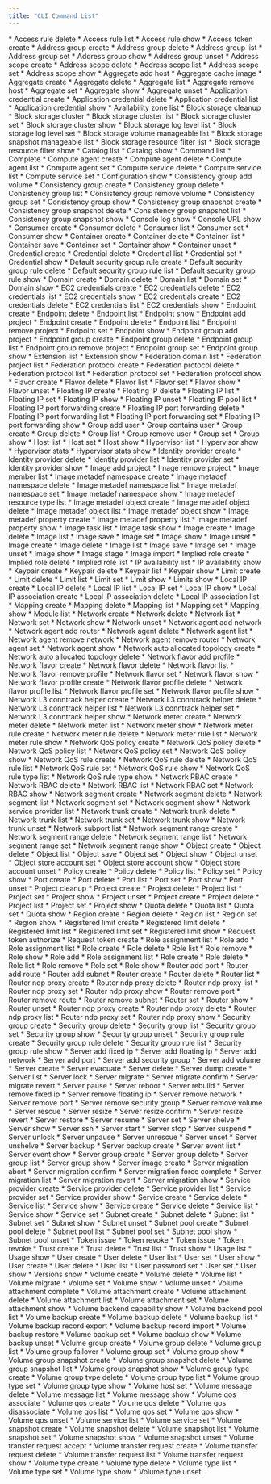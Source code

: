 ```yaml
---
title: "CLI Command List"
---
```


<CardGroup cols={2}>
  <Card title="Access Rule" horizontal="yes">
    * Access rule delete  
    * Access rule list  
    * Access rule show  
  </Card>

  <Card title="Access Token" horizontal="yes">
    * Access token create  
  </Card>

  <Card title="Address Group" horizontal="yes">
    * Address group create  
    * Address group delete  
    * Address group list  
    * Address group set  
    * Address group show  
    * Address group unset  
  </Card>

  <Card title="Address Scope" horizontal="yes">
    * Address scope create  
    * Address scope delete  
    * Address scope list  
    * Address scope set  
    * Address scope show  
  </Card>

  <Card title="Aggregate" horizontal="yes">
    * Aggregate add host  
    * Aggregate cache image  
    * Aggregate create  
    * Aggregate delete  
    * Aggregate list  
    * Aggregate remove host  
    * Aggregate set  
    * Aggregate show  
    * Aggregate unset  
  </Card>

  <Card title="Application Credential" horizontal="yes">
    * Application credential create  
    * Application credential delete  
    * Application credential list  
    * Application credential show  
  </Card>
</CardGroup>

<CardGroup cols={2}>
  <Card title="Availability Zone" horizontal="yes">
    * Availability zone list  
  </Card>

  <Card title="Block Storage" horizontal="yes">
    * Block storage cleanup  
    * Block storage cluster  
    * Block storage cluster list  
    * Block storage cluster set  
    * Block storage cluster show  
  </Card>

  <Card title="Block Storage Log Level" horizontal="yes">
    * Block storage log level list  
    * Block storage log level set  
  </Card>

  <Card title="Block Storage Manage" horizontal="yes">
    * Block storage volume manageable list  
    * Block storage snapshot manageable list  
  </Card>

  <Card title="Block Storage Resource Filter" horizontal="yes">
    * Block storage resource filter list  
    * Block storage resource filter show  
  </Card>

  <Card title="Catalog" horizontal="yes">
    * Catalog list  
    * Catalog show  
  </Card>

  <Card title="Command" horizontal="yes">
    * Command list  
  </Card>

  <Card title="Complete" horizontal="yes">
    * Complete  
  </Card>

  <Card title="Compute Agent" horizontal="yes">
    * Compute agent create  
    * Compute agent delete  
    * Compute agent list  
    * Compute agent set  
  </Card>

  <Card title="Compute Service" horizontal="yes">
    * Compute service delete  
    * Compute service list  
    * Compute service set  
  </Card>

  <Card title="Configuration" horizontal="yes">
    * Configuration show  
  </Card>

  <Card title="Consistency Group" horizontal="yes">
    * Consistency group add volume  
    * Consistency group create  
    * Consistency group delete  
    * Consistency group list  
    * Consistency group remove volume  
    * Consistency group set  
    * Consistency group show  
  </Card>

  <Card title="Consistency Group Snapshot" horizontal="yes">
    * Consistency group snapshot create  
    * Consistency group snapshot delete  
    * Consistency group snapshot list  
    * Consistency group snapshot show  
  </Card>

  <Card title="Console Log" horizontal="yes">
    * Console log show  
  </Card>

  <Card title="Console URL" horizontal="yes">
    * Console URL show  
  </Card>

  <Card title="Consumer" horizontal="yes">
    * Consumer create  
    * Consumer delete  
    * Consumer list  
    * Consumer set  
    * Consumer show  
  </Card>

  <Card title="Container" horizontal="yes">
    * Container create  
    * Container delete  
    * Container list  
    * Container save  
    * Container set  
    * Container show  
    * Container unset  
  </Card>

  <Card title="Credential" horizontal="yes">
    * Credential create  
    * Credential delete  
    * Credential list  
    * Credential set  
    * Credential show  
  </Card>

  <Card title="Default Security Group Rule" horizontal="yes">
    * Default security group rule create  
    * Default security group rule delete  
    * Default security group rule list  
    * Default security group rule show  
  </Card>

  <Card title="Domain" horizontal="yes">
    * Domain create  
    * Domain delete  
    * Domain list  
    * Domain set  
    * Domain show  
  </Card>
</CardGroup>
<CardGroup cols={2}>
  <Card title="EC2 Credentials (Identity v2)" horizontal="yes">
    * EC2 credentials create  
    * EC2 credentials delete  
    * EC2 credentials list  
    * EC2 credentials show  
  </Card>

  <Card title="EC2 Credentials (Identity v3)" horizontal="yes">
    * EC2 credentials create  
    * EC2 credentials delete  
    * EC2 credentials list  
    * EC2 credentials show  
  </Card>

  <Card title="Endpoint (Identity v2)" horizontal="yes">
    * Endpoint create  
    * Endpoint delete  
    * Endpoint list  
    * Endpoint show  
  </Card>

  <Card title="Endpoint (Identity v3)" horizontal="yes">
    * Endpoint add project  
    * Endpoint create  
    * Endpoint delete  
    * Endpoint list  
    * Endpoint remove project  
    * Endpoint set  
    * Endpoint show  
  </Card>

  <Card title="Endpoint Group" horizontal="yes">
    * Endpoint group add project  
    * Endpoint group create  
    * Endpoint group delete  
    * Endpoint group list  
    * Endpoint group remove project  
    * Endpoint group set  
    * Endpoint group show  
  </Card>

  <Card title="Extension" horizontal="yes">
    * Extension list  
    * Extension show  
  </Card>

  <Card title="Federation Domain/Project" horizontal="yes">
    * Federation domain list  
    * Federation project list  
  </Card>

  <Card title="Federation Protocol" horizontal="yes">
    * Federation protocol create  
    * Federation protocol delete  
    * Federation protocol list  
    * Federation protocol set  
    * Federation protocol show  
  </Card>

  <Card title="Flavor" horizontal="yes">
    * Flavor create  
    * Flavor delete  
    * Flavor list  
    * Flavor set  
    * Flavor show  
    * Flavor unset  
  </Card>

  <Card title="Floating IP" horizontal="yes">
    * Floating IP create  
    * Floating IP delete  
    * Floating IP list  
    * Floating IP set  
    * Floating IP show  
    * Floating IP unset  
  </Card>

  <Card title="Floating IP Pool" horizontal="yes">
    * Floating IP pool list  
  </Card>

  <Card title="Floating IP Port Forwarding" horizontal="yes">
    * Floating IP port forwarding create  
    * Floating IP port forwarding delete  
    * Floating IP port forwarding list  
    * Floating IP port forwarding set  
    * Floating IP port forwarding show  
  </Card>

  <Card title="Group" horizontal="yes">
    * Group add user  
    * Group contains user  
    * Group create  
    * Group delete  
    * Group list  
    * Group remove user  
    * Group set  
    * Group show  
  </Card>

  <Card title="Host" horizontal="yes">
    * Host list  
    * Host set  
    * Host show  
  </Card>

  <Card title="Hypervisor" horizontal="yes">
    * Hypervisor list  
    * Hypervisor show  
    * Hypervisor stats  
    * Hypervisor stats show  
  </Card>

  <Card title="Identity Provider" horizontal="yes">
    * Identity provider create  
    * Identity provider delete  
    * Identity provider list  
    * Identity provider set  
    * Identity provider show  
  </Card>

  <Card title="Image Member" horizontal="yes">
    * Image add project  
    * Image remove project  
    * Image member list  
  </Card>

  <Card title="Image Metadef" horizontal="yes">
    * Image metadef namespace create  
    * Image metadef namespace delete  
    * Image metadef namespace list  
    * Image metadef namespace set  
    * Image metadef namespace show  
    * Image metadef resource type list  
    * Image metadef object create  
    * Image metadef object delete  
    * Image metadef object list  
    * Image metadef object show  
    * Image metadef property create  
    * Image metadef property list  
    * Image metadef property show  
  </Card>

  <Card title="Image Task" horizontal="yes">
    * Image task list  
    * Image task show  
  </Card>

  <Card title="Image V1" horizontal="yes">
    * Image create  
    * Image delete  
    * Image list  
    * Image save  
    * Image set  
    * Image show  
    * Image unset  
  </Card>

  <Card title="Image" horizontal="yes">
    * Image create  
    * Image delete  
    * Image list  
    * Image save  
    * Image set  
    * Image unset  
    * Image show  
    * Image stage  
    * Image import  
  </Card>
</CardGroup>
<CardGroup cols={2}>
  <Card title="Implied Role" horizontal="yes">
    * Implied role create  
    * Implied role delete  
    * Implied role list  
  </Card>

  <Card title="IP Availability" horizontal="yes">
    * IP availability list  
    * IP availability show  
  </Card>

  <Card title="Keypair" horizontal="yes">
    * Keypair create  
    * Keypair delete  
    * Keypair list  
    * Keypair show  
  </Card>

  <Card title="Limit" horizontal="yes">
    * Limit create  
    * Limit delete  
    * Limit list  
    * Limit set  
    * Limit show  
  </Card>

  <Card title="Limits" horizontal="yes">
    * Limits show  
  </Card>

  <Card title="Local IPs" horizontal="yes">
    * Local IP create  
    * Local IP delete  
    * Local IP list  
    * Local IP set  
    * Local IP show  
  </Card>

  <Card title="Local IP Associations" horizontal="yes">
    * Local IP association create  
    * Local IP association delete  
    * Local IP association list  
  </Card>

  <Card title="Mapping" horizontal="yes">
    * Mapping create  
    * Mapping delete  
    * Mapping list  
    * Mapping set  
    * Mapping show  
  </Card>

  <Card title="Module" horizontal="yes">
    * Module list  
  </Card>

  <Card title="Network" horizontal="yes">
    * Network create  
    * Network delete  
    * Network list  
    * Network set  
    * Network show  
    * Network unset  
  </Card>

  <Card title="Network Agent" horizontal="yes">
    * Network agent add network  
    * Network agent add router  
    * Network agent delete  
    * Network agent list  
    * Network agent remove network  
    * Network agent remove router  
    * Network agent set  
    * Network agent show  
  </Card>

  <Card title="Network Auto Allocated Topology" horizontal="yes">
    * Network auto allocated topology create  
    * Network auto allocated topology delete  
  </Card>

  <Card title="Network Flavor" horizontal="yes">
    * Network flavor add profile  
    * Network flavor create  
    * Network flavor delete  
    * Network flavor list  
    * Network flavor remove profile  
    * Network flavor set  
    * Network flavor show  
  </Card>

  <Card title="Network Flavor Profile" horizontal="yes">
    * Network flavor profile create  
    * Network flavor profile delete  
    * Network flavor profile list  
    * Network flavor profile set  
    * Network flavor profile show  
  </Card>

  <Card title="Network L3 Conntrack Helper" horizontal="yes">
    * Network L3 conntrack helper create  
    * Network L3 conntrack helper delete  
    * Network L3 conntrack helper list  
    * Network L3 conntrack helper set  
    * Network L3 conntrack helper show  
  </Card>

  <Card title="Network Meter" horizontal="yes">
    * Network meter create  
    * Network meter delete  
    * Network meter list  
    * Network meter show  
  </Card>

  <Card title="Network Meter Rule" horizontal="yes">
    * Network meter rule create  
    * Network meter rule delete  
    * Network meter rule list  
    * Network meter rule show  
  </Card>

  <Card title="Network QoS Policy" horizontal="yes">
    * Network QoS policy create  
    * Network QoS policy delete  
    * Network QoS policy list  
    * Network QoS policy set  
    * Network QoS policy show  
  </Card>

  <Card title="Network QoS Rule" horizontal="yes">
    * Network QoS rule create  
    * Network QoS rule delete  
    * Network QoS rule list  
    * Network QoS rule set  
    * Network QoS rule show  
  </Card>

  <Card title="Network QoS Rule Type" horizontal="yes">
    * Network QoS rule type list  
    * Network QoS rule type show  
  </Card>
</CardGroup>
<CardGroup cols={2}>
  <Card title="Network RBAC" horizontal="yes">
    * Network RBAC create  
    * Network RBAC delete  
    * Network RBAC list  
    * Network RBAC set  
    * Network RBAC show  
  </Card>

  <Card title="Network Segment" horizontal="yes">
    * Network segment create  
    * Network segment delete  
    * Network segment list  
    * Network segment set  
    * Network segment show  
  </Card>

  <Card title="Network Service Provider" horizontal="yes">
    * Network service provider list  
  </Card>

  <Card title="Network Trunk" horizontal="yes">
    * Network trunk create  
    * Network trunk delete  
    * Network trunk list  
    * Network trunk set  
    * Network trunk show  
    * Network trunk unset  
    * Network subport list  
  </Card>

  <Card title="Network Segment Range" horizontal="yes">
    * Network segment range create  
    * Network segment range delete  
    * Network segment range list  
    * Network segment range set  
    * Network segment range show  
  </Card>

  <Card title="Object" horizontal="yes">
    * Object create  
    * Object delete  
    * Object list  
    * Object save  
    * Object set  
    * Object show  
    * Object unset  
  </Card>

  <Card title="Object Store Account" horizontal="yes">
    * Object store account set  
    * Object store account show  
    * Object store account unset  
  </Card>

  <Card title="Policy" horizontal="yes">
    * Policy create  
    * Policy delete  
    * Policy list  
    * Policy set  
    * Policy show  
  </Card>

  <Card title="Port" horizontal="yes">
    * Port create  
    * Port delete  
    * Port list  
    * Port set  
    * Port show  
    * Port unset  
  </Card>

  <Card title="Project Cleanup" horizontal="yes">
    * Project cleanup  
  </Card>

  <Card title="Project (Identity v2)" horizontal="yes">
    * Project create  
    * Project delete  
    * Project list  
    * Project set  
    * Project show  
    * Project unset  
  </Card>

  <Card title="Project (Identity v3)" horizontal="yes">
    * Project create  
    * Project delete  
    * Project list  
    * Project set  
    * Project show  
  </Card>

  <Card title="Quota" horizontal="yes">
    * Quota delete  
    * Quota list  
    * Quota set  
    * Quota show  
  </Card>

  <Card title="Region" horizontal="yes">
    * Region create  
    * Region delete  
    * Region list  
    * Region set  
    * Region show  
  </Card>

  <Card title="Registered Limit" horizontal="yes">
    * Registered limit create  
    * Registered limit delete  
    * Registered limit list  
    * Registered limit set  
    * Registered limit show  
  </Card>

  <Card title="Request Token" horizontal="yes">
    * Request token authorize  
    * Request token create  
  </Card>

  <Card title="Role Assignment" horizontal="yes">
    * Role assignment list  
  </Card>

  <Card title="Role (Identity v2)" horizontal="yes">
    * Role add  
    * Role assignment list  
    * Role create  
    * Role delete  
    * Role list  
    * Role remove  
    * Role show  
  </Card>

  <Card title="Role (Identity v3)" horizontal="yes">
    * Role add  
    * Role assignment list  
    * Role create  
    * Role delete  
    * Role list  
    * Role remove  
    * Role set  
    * Role show  
  </Card>
</CardGroup>
<CardGroup cols={2}>
  <Card title="Router" horizontal="yes">
    * Router add port  
    * Router add route  
    * Router add subnet  
    * Router create  
    * Router delete  
    * Router list  
    * Router ndp proxy create  
    * Router ndp proxy delete  
    * Router ndp proxy list  
    * Router ndp proxy set  
    * Router ndp proxy show  
    * Router remove port  
    * Router remove route  
    * Router remove subnet  
    * Router set  
    * Router show  
    * Router unset  
  </Card>

  <Card title="Router NDP Proxy" horizontal="yes">
    * Router ndp proxy create  
    * Router ndp proxy delete  
    * Router ndp proxy list  
    * Router ndp proxy set  
    * Router ndp proxy show  
  </Card>

  <Card title="Security Group" horizontal="yes">
    * Security group create  
    * Security group delete  
    * Security group list  
    * Security group set  
    * Security group show  
    * Security group unset  
  </Card>

  <Card title="Security Group Rule" horizontal="yes">
    * Security group rule create  
    * Security group rule delete  
    * Security group rule list  
    * Security group rule show  
  </Card>

  <Card title="Server" horizontal="yes">
    * Server add fixed ip  
    * Server add floating ip  
    * Server add network  
    * Server add port  
    * Server add security group  
    * Server add volume  
    * Server create  
    * Server evacuate  
    * Server delete  
    * Server dump create  
    * Server list  
    * Server lock  
    * Server migrate  
    * Server migrate confirm  
    * Server migrate revert  
    * Server pause  
    * Server reboot  
    * Server rebuild  
    * Server remove fixed ip  
    * Server remove floating ip  
    * Server remove network  
    * Server remove port  
    * Server remove security group  
    * Server remove volume  
    * Server rescue  
    * Server resize  
    * Server resize confirm  
    * Server resize revert  
    * Server restore  
    * Server resume  
    * Server set  
    * Server shelve  
    * Server show  
    * Server ssh  
    * Server start  
    * Server stop  
    * Server suspend  
    * Server unlock  
    * Server unpause  
    * Server unrescue  
    * Server unset  
    * Server unshelve  
  </Card>

  <Card title="Server Backup" horizontal="yes">
    * Server backup  
    * Server backup create  
  </Card>

  <Card title="Server Event" horizontal="yes">
    * Server event list  
    * Server event show  
  </Card>

  <Card title="Server Group" horizontal="yes">
    * Server group create  
    * Server group delete  
    * Server group list  
    * Server group show  
  </Card>

  <Card title="Server Image" horizontal="yes">
    * Server image create  
  </Card>

  <Card title="Server Migration" horizontal="yes">
    * Server migration abort  
    * Server migration confirm  
    * Server migration force complete  
    * Server migration list  
    * Server migration revert  
    * Server migration show  
  </Card>

  <Card title="Service Provider" horizontal="yes">
    * Service provider create  
    * Service provider delete  
    * Service provider list  
    * Service provider set  
    * Service provider show  
  </Card>

  <Card title="Service (Identity v2)" horizontal="yes">
    * Service create  
    * Service delete  
    * Service list  
    * Service show  
  </Card>

  <Card title="Service (Identity v3)" horizontal="yes">
    * Service create  
    * Service delete  
    * Service list  
    * Service show  
    * Service set  
  </Card>

  <Card title="Subnet" horizontal="yes">
    * Subnet create  
    * Subnet delete  
    * Subnet list  
    * Subnet set  
    * Subnet show  
    * Subnet unset  
  </Card>

  <Card title="Subnet Pool" horizontal="yes">
    * Subnet pool create  
    * Subnet pool delete  
    * Subnet pool list  
    * Subnet pool set  
    * Subnet pool show  
    * Subnet pool unset  
  </Card>

  <Card title="Token (Identity v2)" horizontal="yes">
    * Token issue  
    * Token revoke  
  </Card>

  <Card title="Token (Identity v3)" horizontal="yes">
    * Token issue  
    * Token revoke  
  </Card>
</CardGroup>
<CardGroup cols={2}>
  <Card title="Trust" horizontal="yes">
    * Trust create  
    * Trust delete  
    * Trust list  
    * Trust show  
  </Card>

  <Card title="Usage" horizontal="yes">
    * Usage list  
    * Usage show  
  </Card>

  <Card title="User (Identity v2)" horizontal="yes">
    * User create  
    * User delete  
    * User list  
    * User set  
    * User show  
  </Card>

  <Card title="User (Identity v3)" horizontal="yes">
    * User create  
    * User delete  
    * User list  
    * User password set  
    * User set  
    * User show  
  </Card>

  <Card title="Versions" horizontal="yes">
    * Versions show  
  </Card>

  <Card title="Volume" horizontal="yes">
    * Volume create  
    * Volume delete  
    * Volume list  
    * Volume migrate  
    * Volume set  
    * Volume show  
    * Volume unset  
  </Card>

  <Card title="Volume Attachment" horizontal="yes">
    * Volume attachment complete  
    * Volume attachment create  
    * Volume attachment delete  
    * Volume attachment list  
    * Volume attachment set  
    * Volume attachment show  
  </Card>

  <Card title="Volume Backend" horizontal="yes">
    * Volume backend capability show  
    * Volume backend pool list  
  </Card>

  <Card title="Volume Backup" horizontal="yes">
    * Volume backup create  
    * Volume backup delete  
    * Volume backup list  
    * Volume backup record export  
    * Volume backup record import  
    * Volume backup restore  
    * Volume backup set  
    * Volume backup show  
    * Volume backup unset  
  </Card>

  <Card title="Volume Group" horizontal="yes">
    * Volume group create  
    * Volume group delete  
    * Volume group list  
    * Volume group failover  
    * Volume group set  
    * Volume group show  
  </Card>

  <Card title="Volume Group Snapshot" horizontal="yes">
    * Volume group snapshot create  
    * Volume group snapshot delete  
    * Volume group snapshot list  
    * Volume group snapshot show  
  </Card>

  <Card title="Volume Group Type" horizontal="yes">
    * Volume group type create  
    * Volume group type delete  
    * Volume group type list  
    * Volume group type set  
    * Volume group type show  
  </Card>

  <Card title="Volume Host" horizontal="yes">
    * Volume host set  
  </Card>

  <Card title="Volume Message" horizontal="yes">
    * Volume message delete  
    * Volume message list  
    * Volume message show  
  </Card>

  <Card title="Volume QoS" horizontal="yes">
    * Volume qos associate  
    * Volume qos create  
    * Volume qos delete  
    * Volume qos disassociate  
    * Volume qos list  
    * Volume qos set  
    * Volume qos show  
    * Volume qos unset  
  </Card>

  <Card title="Volume Service" horizontal="yes">
    * Volume service list  
    * Volume service set  
  </Card>

  <Card title="Volume Snapshot" horizontal="yes">
    * Volume snapshot create  
    * Volume snapshot delete  
    * Volume snapshot list  
    * Volume snapshot set  
    * Volume snapshot show  
    * Volume snapshot unset  
  </Card>

  <Card title="Volume Transfer Request" horizontal="yes">
    * Volume transfer request accept  
    * Volume transfer request create  
    * Volume transfer request delete  
    * Volume transfer request list  
    * Volume transfer request show  
  </Card>

  <Card title="Volume Type" horizontal="yes">
    * Volume type create  
    * Volume type delete  
    * Volume type list  
    * Volume type set  
    * Volume type show  
    * Volume type unset  
  </Card>
</CardGroup>
